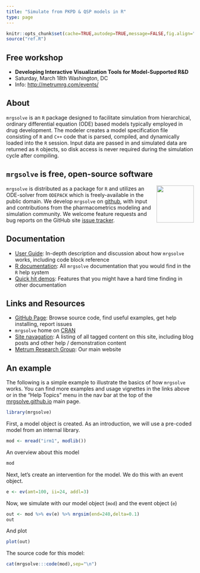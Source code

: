 ```yaml
---
title: "Simulate from PKPD & QSP models in R"
type: page
---
```


```r
knitr::opts_chunk$set(cache=TRUE,autodep=TRUE,message=FALSE,fig.align="center")
source("ref.R")
```

<!-- [![CRAN](http://www.r-pkg.org/badges/version/mrgsolve)](https://cran.r-project.org/package=mrgsolve) [![License](http://img.shields.io/badge/license-GPL%20%28%3E=%202%29-brightgreen.svg?style=flat)](http://www.gnu.org/licenses/gpl-2.0.html) [![questions](https://img.shields.io/badge/ask_for-Help-brightgreen.svg)](https://github.com/metrumresearchgroup/mrgsolve/issues) [![Metrumrg](https://img.shields.io/badge/contact-MetrumRG-brightgreen.svg)](http://metrumrg.com) -->


## Free workshop
- __Developing Interactive Visualization Tools for Model-Supported R&D__
- Saturday, March 18th Washington, DC
- Info: [http://metrumrg.com/events/](http://metrumrg.com/events/index.html)


## About
`mrgsolve` is an `R` package designed to facilitate simulation from hierarchical, ordinary 
differential equation (ODE) based models typically employed in drug development.
The modeler creates a model specification file consisting of `R` and `C++` code that
is parsed, compiled, and dynamically loaded into the `R` session. Input data are
passed in and simulated data are returned as `R` objects, so disk access is never
required during the simulation cycle after compiling. 

## `mrgsolve` is free, open-source software
`mrgsolve` is distributed as a package for `R` and   <img src="/images/mrgsolve_sticker_812418_1.png" width="100px" align="right"> utilizes an ODE-solver from `ODEPACK` which is freely-available in the public domain.  We develop `mrgsolve` on [github](http://www.github.com/metrumresearchgroup/mrgsolve), with input and contributions from the pharmacometrics modeling and simulation community.  We welcome feature requests and 
bug reports on the GitHub site [issue tracker](http://www.github.com/metrumresearchgroup/mrgsolve/issues). 

## Documentation
* [User Guide](http://mrgsolve.github.io/user_guide): In-depth description and discussion about how `mrgsolve` works, including code block reference
* [R documentation](http://mrgsolve.github.io/docs): All `mrgsolve` documentation that you would find in the `R` help system
* [Quick hit demos](`r .ref$quick`): Features that you might have a hard time finding in other documentation

## Links and Resources
* [GitHub Page](http://www.github.com/metrumresearchgroup/mrgsolve): Browse source code, find useful examples, get help installing, report issues
* `mrgsolve` home on [CRAN](https://CRAN.R-project.org/package=mrgsolve)
* [Site navagation](/tax/): A listing of all tagged content on this site, including blog posts and
other help / demonstration content
* [Metrum Research Group](http://metrumrg.com): Our main website


## An example

The following is a simple example to illustrate the basics of how `mrgsolve` works.  You can find more examples and usage vignettes in the links above or in the "Help Topics" menu in the nav bar at the top of the [mrgsolve.github.io](https://mrgsolve.github.io) main page.



```r
library(mrgsolve)
```


First, a model object is created.  As an introduction, we will use a pre-coded model 
from an internal library.
```r
mod <- mread("irm1", modlib())
```

An overview about this model
```r
mod
```

Next, let's create an intervention for the model.  We do this with an event object.
```r
e <- ev(amt=100, ii=24, addl=3)
```

Now, we simulate with our model object (`mod`) and the event object (`e`)
```r
out <- mod %>% ev(e) %>% mrgsim(end=240,delta=0.1)
out
```

And plot
```r
plot(out)
```


The source code for this model:
```r
cat(mrgsolve:::code(mod),sep="\n")
```


